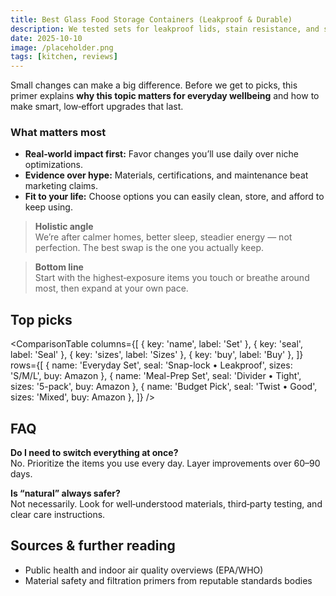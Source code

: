 ```yaml
---
title: Best Glass Food Storage Containers (Leakproof & Durable)
description: We tested sets for leakproof lids, stain resistance, and stackability.
date: 2025-10-10
image: /placeholder.png
tags: [kitchen, reviews]
---
```

Small changes can make a big difference. Before we get to picks, this primer explains **why this topic matters for everyday wellbeing** and how to make smart, low‑effort upgrades that last.

### What matters most
- **Real‑world impact first:** Favor changes you’ll use daily over niche optimizations.
- **Evidence over hype:** Materials, certifications, and maintenance beat marketing claims.
- **Fit to your life:** Choose options you can easily clean, store, and afford to keep using.

> **Holistic angle**  
> We’re after calmer homes, better sleep, steadier energy — not perfection. The best swap is the one you actually keep.

> **Bottom line**  
> Start with the highest‑exposure items you touch or breathe around most, then expand at your own pace.

## Top picks

<ComparisonTable
  columns={[
    { key: 'name', label: 'Set' },
    { key: 'seal', label: 'Seal' },
    { key: 'sizes', label: 'Sizes' },
    { key: 'buy', label: 'Buy' },
  ]}
  rows={[
    { name: 'Everyday Set', seal: 'Snap-lock • Leakproof', sizes: 'S/M/L', buy: <AmazonLink asin="B07PGL2N7J">Amazon</AmazonLink> },
    { name: 'Meal-Prep Set', seal: 'Divider • Tight', sizes: '5-pack', buy: <AmazonLink asin="B07PGL2N7J">Amazon</AmazonLink> },
    { name: 'Budget Pick', seal: 'Twist • Good', sizes: 'Mixed', buy: <AmazonLink asin="B07PGL2N7J">Amazon</AmazonLink> },
  ]}
/>

## FAQ
**Do I need to switch everything at once?**  
No. Prioritize the items you use every day. Layer improvements over 60–90 days.

**Is “natural” always safer?**  
Not necessarily. Look for well‑understood materials, third‑party testing, and clear care instructions.

## Sources & further reading
- Public health and indoor air quality overviews (EPA/WHO)
- Material safety and filtration primers from reputable standards bodies
